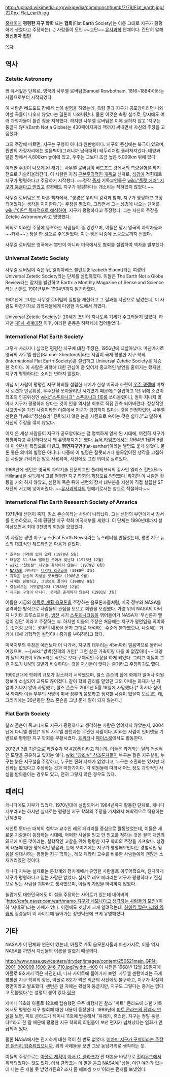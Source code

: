 http://upload.wikimedia.org/wikipedia/commons/thumb/7/79/Flat_earth.jpg/220px-Flat_earth.jpg

[http://forum.tfes.org/ 홈페이지]
'''평평한 지구 학회''' 또는 '''협회'''(Flat Earth Society)는 이름 그대로 지구가 평평하게 생겼다고 주장하는(...) 사람들이 모인 ~~교단~~ [[유사과학]] 단체이다.
간단히 말해 '''정신병자 집단'''

[[목차]]

== 역사 ==
=== Zetetic Astronomy ===
꽤 유서깊은 단체로, 영국의 사무엘 로버텀(Samuel Rowbotham, 1816~1884)이라는 사람으로부터 시작되었다.

이 사람은 베드포드 강에서 높이 실험을 하였는데, 측량 결과 지구가 공모양이라면 나와야할 곡률이 나오지 않았다는 결론이 나와버렸다. 물론 이것은 측량 실수로, 당시에도 여러 과학자들이 틀린 점을 지적했다. 하지만 사무엘 로버텀은 이에 굴하지 않고 '지구는 둥글지 않다(Earth Not a Globe)는 430페이지짜리 책까지 써내면서 자신의 주장을 고집했다.

그의 주장에 따르면, 지구는 구형이 아니라 원반형이다. 지구의 중심에는 북극이 있으며, 원반의 가장자리에는 얼음벽이(그러니까 남극대륙) 테두리처럼 둘러쳐져있다. 태양과 달은 땅에서 4,800km 높이에 있고, 우주는 그보다 조금 높은 5,000km 위에 있다.

이러한 주장이 나오게 된 계기는 사무엘 로버텀이 베드포드 강에서의 측량실험을 하기 전으로 거슬러올라간다. 이 사람은 자칭 [[근본주의]]적인 [[개독교]] 신자로, [[성경]]에 적힌대로 지구가 평평하다고 주장하기 시작했다. ~~정작 [[중세]] 기독교인들은 [[wiki:"플랫 에러" 지구가 둥글다고 믿었고]] 성경에도 지구가 평평하다는 개소리는 적혀있지 않았다.~~

사무엘 로버텀은 또 다른 책자에서, "성경은 우리의 감각과 함께, 지구가 평평하고 고정되어있다는 생각을 지지한다."는 주장을 펼쳤다. 그러면서 그는 성경에 나오는 단어를 [[wiki:"이단" 독자적으로 해석]]하여, 지구가 평평하다고 주장했다. 그는 자신의 주장을 Zetetic Astronomy라고 명명했다.

의외로 이러한 주장에 동조하는 사람들이 좀 있었으며, 이들은 당시 영국의 과학자들과 ~~키배~~논쟁을 한 것으로 주목받았다. 이 논쟁은 나중에 소송으로까지 번졌다.

사무엘 로버텀은 영국에서 뿐만이 아니라 미국에서도 협회를 설립하여 책자를 발부했다.

=== Universal Zetetic Society ===
사무엘 로버텀이 죽은 뒤, 엘리자베스 블런트(Elizabeth Blount)라는 여성이 Universal Zetetic Society라는 단체를 설립하였다. 이들은 The Earth Not a Globe Review라는 잡지를 발간하고 Earth: a Monthly Magazine of Sense and Science라는 신문도 1901년부터 1904년까지 발간하였다.

1901년에 그녀는 사무엘 로버텀의 실험을 재현하고 그 결과를 사진으로 남겼는데, 이 사람도 마찬가지로 과학자들에게 다양한 각도에서 까였다.

Universal Zetetic Society는 20세기 초반이 지나도록 기세가 수그러들지 않았다. 하지만 [[제1차 세계대전]] 이후, 이러한 운동은 하락세에 접어들었다.

=== International Flat Earth Society ===
그렇게 사라지나 싶었던 평평한 지구에 대한 주장은, 1956년에 되살아났다. 마찬가지로 영국의 사무엘 셴턴(Samuel Shenton)이라는 사람이 국제 평평한 지구 학회(International Flat Earth Society)를 설립하고 Universal Zetetic Society를 계승한 것이다. 이 사람은 과학에 대한 관심이 좀 있어서 종교적인 발언을 줄이기는 했지만, 지구가 평평하다는 소리는 변하지 않았다.

마침 이 사람이 평평한 지구 학회를 설립한 시기가 한창 미국과 소련이 [[우주 경쟁]]에 미쳐서 로켓과 인공위성, 우주선을 쏘아올리던 시기였기 때문에[* 설립하고 1년 뒤에 소련이 최초의 인공위성인 [[wiki:"스푸트니크" 스푸트니크 1호]]를 쏘아올렸다.], 얼마 지나지 않아서 지구가 평평하지 않다는 것이 인류 역사상 최초로 직접 관측 되어버렸다. 정상적인 사고방식을 가진 사람이라면 이쯤에서 지구가 평평하지 않다는 것을 인정하련만, 사무엘 셴턴은 "[wiki:"정신승리" 훈련되지 않은 눈을 사진으로 속이는 것은 쉽다.]"고 말하며 자신의 주장을 꺾지 않았다.

이제 온 세상 사람들이 지구가 공모양이라는 걸 명백하게 알게 된 시대에, 여전히 지구가 평평하다고 주장하다보니 꽤 유명해지기는 했다. [[뉴욕 타임즈]]에서는 1964년 1월과 6월에 이 인간을 특집으로 다뤘고, '''평면지구인'''(flat-earther)이라는 별명도 붙게 되었다. 물론 좋은 의미의 별명은 아니다. 나중에 이 별명은 잘못되거나 쓸모없어진 생각을 고집하는 사람을 가리키는 말로 사용되며, 사전에도 그런 의미로 실려있다.

1969년에 셴턴은 영국의 과학기술 전문학교인 폴리테크닉의 강사인 엘리스 힐만(Ellis Hillman)을 설득해서 그를 평평한 지구 학회의 회장으로 임명했다. 하지만 이 사람은 활동을 거의 하지 않았고, 셴턴이 죽은 뒤에 셴턴의 장서 대부분을 자신이 직접 설립한 SF재단의 서고에 넣어버렸다. ~~[[유사과학]]자의 뒷얘기로서는 참으로 적절하다.~~

=== International Flat Earth Research Society of America ===
1971년에 셴턴이 죽자, 찰스 존슨이라는 사람이 나타났다. 그는 셴턴의 부인에게서 장서를 인수하였고, 국제 평평한 지구 학회 미국지부를 세웠다. 이 단체는 1990년대까지 살아남으면서 최대 3천명의 회원을 모았었다.

이 사람은 평면 지구 뉴스(Flat Earth News)라는 뉴스레터를 만들었는데, 평면 지구 뉴스의 대표적인 헤드라인은 다음과 같았다.

 * 호주는 아래에 있지 않다 (1978년 5월)
 * 태양은 51.5km 떨어진 곳에서 빛난다 (1978년 12월)
 * [[wiki:"천동설" 지구는 움직이지 않는다]] (1979년 6월)
 * [[NASA]]의 아버지는 [[니키타 흐루쇼프]] (1980년 3월)
 * 과학은 당신의 지성을 모욕한다 (1980년 9월)
 * 세계는 평평하고, 그것으로 끝이다 (1980년 9월)
 * 갈릴레오는 거짓말쟁이다 (1980년 12월)
 * 지구는 구형이 아니다. 중력은 존재하지 않는다 (1981년 3월)

이들은 지금의 [[아폴로 계획 음모론]]을 주장하는 음모론자들처럼, 미국 정부와 NASA를 공격하는 방식으로 사람들의 관심을 모으고 회원을 모집했다. 가령 위의 NASA의 아버지 니키타 흐루쇼프처럼, [[냉전]] 시기 [[스푸트니크]]등을 엮어들어가 NASA가 '무신론자 빨갱이 집단' 이라고 주장하는 식. 하지만 이들의 주장은 처음에는 지구가 평면임을 의미하는 것처럼 보이는 성경의 내용을 문자 그대로 해석하는 수준에 불과했으나, 나중에는 거기에 대해 과학적인 설명이나 증거를 부여하려고 했다.

미국지부의 주장은 예전보다 더 나가서, 지구의 테두리는 45m짜리 얼음벽으로 둘러싸여있으며, ~~[wiki:"방벽(진격의 거인)" 그런 삶은 가축이랑 다를 바 없잖아!!]~~ 태양과 달의 지름이 52km라는 식으로 보다 구체적인 주장을 하게 되었다. 그리고 이들이 그린 지도가 UN의 깃발과 비슷하다는 것을 자신들이 맞다는 증거라고 주장하기도 했다.

1990년대에 학회의 규모가 감소하기 시작했으며, 찰스 존슨의 집에 화재가 일어나 회원 정보가 소실되어 교류도 끊어졌다. 같이 학회 관리를 맡았던 그의 아내는 화재가 난 뒤 얼마 지나지 않아 사망했고, 찰스 존슨도 2001년 5월 19일에 사망했다.[* 혹시나 싶어서 화재와 이들 부부의 사망이 미국 정부의 음모라고 생각할 사람이 있을지 모르겠는데, 그러기에는 30년동안 찰스 존슨을 그냥 둔게 말이 되지 않는다.]

=== Flat Earth Society ===
찰스 존슨이 죽고나서도 지구가 평평하다고 생각하는 사람은 없어지지 않았는지, 2004년에 다니엘 셴턴[* 위의 사무엘 셴턴과는 무관한 사람이다.]이라는 사람이 인터넷을 기반으로 평평한 지구 학회를 부활시켰다. [http://twitter.com/FlatEarthToday 트위터]나 [https://www.facebook.com/groups/23033272998/ 페이스북]에서도 활동한다.

2012년 3월 기준으로 회원수가 약 420명이라고 하는데, 이들은 과거와는 달리 핵심적인 모델을 공유하고 있지는 않다. [[wiki:"창조설" 창조론자]]들이 누구는 젊은 지구설을, 누구는 늙은 지구설을 주장하고, 누구는 진화 자체가 없었다고, 누구는 소진화는 있지만 대진화는 없었다고 주장하는 것과 마찬가지다. 각 회원들에 따라서 어느 정도 과학적인 사실을 받아들이는 경우도 있고, 전혀 그렇지 않은 경우도 있다.

== 패러디 ==
캐나다에도 지부가 있었다. 1970년대에 설립되어서 1984년까지 활동한 단체로, 캐나다 지부라고는 하지만 실제로는 평평한 지구 학회의 주장을 가져와서 해학적으로 적용하는 단체였다.

세인트 토마스 대학의 철학과 교수인 레오 페라리를 중심으로 활동했었는데, 이들은 새로운 기술들이 등장하는 시대에, 어떠한 사실을 믿고 안 믿고를 정하는 것은 결국 개인의 의지에 따른 것이라는, 철학적인 고찰을 위해 평평한 지구 학회의 주장을 가져왔다. 성경의 내용에 대한 맹목적인 믿음과, 눈에 보이기에는 지구가 평평해보인다는 경험적인 믿음을 절대시하는 평평한 지구 학회는, 레오 페라리 교수를 비롯한 사람들에게 괜찮은 소재거리였던 것이다.

캐나다 지부는 실제로는 문학계와 정치계에서 유명한 사람들로 이루어졌으며, 진지하게 지구가 평평하다고 믿는 사람은 없었다. 실제로 레오 페라리는 지구가 평평하다고 진심으로 믿는 사람을 괴짜라고 생각했으며, 이들의 가입을 허락하지 않았다.

놀랍게도 대한민국에도 이 설을 주장하는 사이트가 있는데 네이버의 '[[http://cafe.naver.com/earthnamo 지구가 네모나다고 생각하는 사람들의 모임]]'(이하 '지네모')라는 카페가 있다. 이전에도 넷상에 크게 알려졌는데, [[하이킥 짧은다리의 역습]]의 강승윤이 이 사이트에 들어가는 장면덕분에 크게 유명해졌다.
== 기타 ==
NASA가 이 단체와 연관이 있는데, 아폴로 계획 음모론자들과 마찬가지로, 이들 역시 NASA를 까면서 자신들의 이름을 알렸기 때문이다.

http://www.nasa.gov/centers/dryden/images/content/250521main_GPN-2001-000009_1600_946-710.jpg?width=400
이 사진은 1968년 12월 29일자에 아폴로 8호에서 찍은 사진인데, 나사 사이트에 들어가서 보면 '사무엘 셴턴이라는 국제 평평한 지구 학회의 장은, 아폴로 8호가 찍은 최근의 사진에도 불구하고, 지구가 확실히 평면이라고 발표했다. 셴턴은 달 자체는 확실히 둥글지만, 지구도 그렇다는 증거는 없다고 덧붙였다.'는 설명이 붙어 있다.[http://www.nasa.gov/centers/dryden/history/thisweek/GPN-2001-000009_prt.htm 링크]

제미니 11호와 아폴로 12호에 탑승했던 우주 비행사인 찰스 "피트" 콘라드에 대한 기록에서도 평평한 지구 협회에 대한 내용이 등장한다. 1999년에 [http://www.nasa.gov/home/hqnews/Goldin/1999/DGConradRmks.pdf 피트 콘라드의 장례식 연설]을 보면, 피트 콘라드가 제미니 11호에 탑승해서 "유레카, 휴스턴, 지구는 정말 둥글다!"라고 한 말 때문에 평평한 지구 학회의 회원들이 보낸 편지가 넘쳐났다는 일화가 언급되어 있다.

물론 NASA에서는 진지하게 대한 적이 한 번도 없었다. [[지구 구형론|어차피 지구가 구형이라는 주장은 완전히 입증되었으니까]]. 위의 사례들을 보면 그냥 농담거리로 생각하는 듯.

이들의 주장으로는 [[아폴로 계획]]이 [[아서 C. 클라크]]가 짠 대본을 바탕으로 [[헐리우드]]에서 제작되었다는 것도 있다. 아서 클라크는 이 말을 듣고 NASA에 '님들, 이런 얘기가 있는데 나는 돈 지불 못 받았거든요? 조사 좀 해보셈 ㅇㅇ'이라는 편지를 보냈었다.
